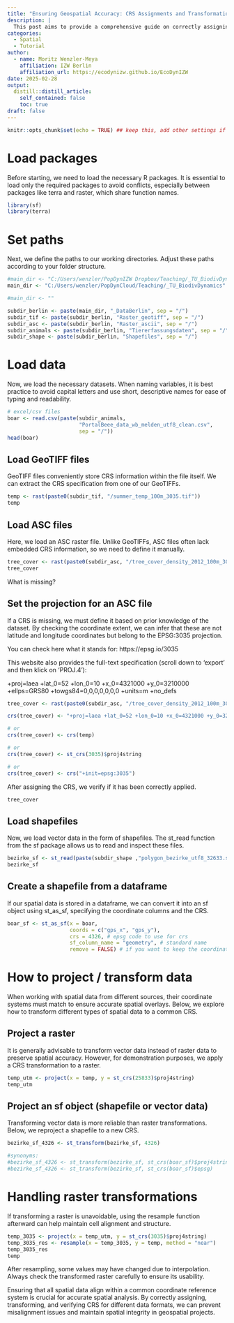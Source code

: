 ```yaml
---
title: "Ensuring Geospatial Accuracy: CRS Assignments and Transformations"
description: |
  This post aims to provide a comprehensive guide on correctly assigning coordinate reference systems (CRS) and handling spatial data with different CRS configurations. It will demonstrate how to project/transform geodata and their coordinates from one CRS to another, ensuring that all spatial objects (maps, rasters, shapefiles) align accurately in a common reference frame.
categories:
  - Spatial
  - Tutorial
author:
  - name: Moritz Wenzler-Meya
    affiliation: IZW Berlin
    affiliation_url: https://ecodynizw.github.io/EcoDynIZW
date: 2025-02-28
output:
  distill::distill_article:
    self_contained: false
    toc: true
draft: false
---
```


```r
knitr::opts_chunk$set(echo = TRUE) ## keep this, add other settings if needed
```

# Load packages

Before starting, we need to load the necessary R packages. It is essential to load only the required packages to avoid conflicts, especially between packages like terra and raster, which share function names.


```r
library(sf)
library(terra)
```


# Set paths

Next, we define the paths to our working directories. Adjust these paths according to your folder structure.

```r
#main_dir <- "C:/Users/wenzler/PopDynIZW Dropbox/Teaching/_TU_BiodivDynamics"
main_dir <- "C:/Users/wenzler/PopDynCloud/Teaching/_TU_BiodivDynamics"
```


```r
#main_dir <- ""

subdir_berlin <- paste(main_dir, "_DataBerlin", sep = "/")
subdir_tif <- paste(subdir_berlin, "Raster_geotiff", sep = "/")
subdir_asc <- paste(subdir_berlin, "Raster_ascii", sep = "/")
subdir_animals <- paste(subdir_berlin, "Tiererfassungsdaten", sep = "/")
subdir_shape <- paste(subdir_berlin, "Shapefiles", sep = "/")
```

# Load data

Now, we load the necessary datasets. When naming variables, it is best practice to avoid capital letters and use short, descriptive names for ease of typing and readability.

```r
# excel/csv files
boar <- read.csv(paste(subdir_animals, 
                       "PortalBeee_data_wb_melden_utf8_clean.csv", 
                       sep = "/"))
head(boar)
```

## Load GeoTIFF files

GeoTIFF files conveniently store CRS information within the file itself. We can extract the CRS specification from one of our GeoTIFFs.

```r
temp <- rast(paste0(subdir_tif, "/summer_temp_100m_3035.tif"))
temp
```

## Load ASC files

Here, we load an ASC raster file. Unlike GeoTIFFs, ASC files often lack embedded CRS information, so we need to define it manually.

```r
tree_cover <- rast(paste0(subdir_asc, "/tree_cover_density_2012_100m_3035.asc"))
tree_cover
```

What is missing?

## Set the projection for an ASC file

If a CRS is missing, we must define it based on prior knowledge of the dataset. By checking the coordinate extent, we can infer that these are not latitude and longitude coordinates but belong to the EPSG:3035 projection.

You can check here what it stands for: https://epsg.io/3035

This website also provides the full-text specification (scroll down to 'export' and then klick on 'PROJ.4'):

+proj=laea +lat_0=52 +lon_0=10 +x_0=4321000 +y_0=3210000 +ellps=GRS80 +towgs84=0,0,0,0,0,0,0 +units=m +no_defs 

```r
tree_cover <- rast(paste0(subdir_asc, "/tree_cover_density_2012_100m_3035.asc"))

crs(tree_cover) <- "+proj=laea +lat_0=52 +lon_0=10 +x_0=4321000 +y_0=3210000 +ellps=GRS80                                       +towgs84=0,0,0,0,0,0,0 +units=m +no_defs"

# or 
crs(tree_cover) <- crs(temp)

# or
crs(tree_cover) <- st_crs(3035)$proj4string

# or 
crs(tree_cover) <- crs("+init=epsg:3035")
```
 
After assigning the CRS, we verify if it has been correctly applied.


```r
tree_cover
```

## Load shapefiles

Now, we load vector data in the form of shapefiles. The st_read function from the sf package allows us to read and inspect these files.

```r
bezirke_sf <- st_read(paste(subdir_shape ,"polygon_bezirke_utf8_32633.shp", sep = "/"))
bezirke_sf
```

## Create a shapefile from a dataframe

If our spatial data is stored in a dataframe, we can convert it into an sf object using st_as_sf, specifying the coordinate columns and the CRS.

```r
boar_sf <- st_as_sf(x = boar,
                    coords = c("gps_x", "gps_y"),
                    crs = 4326, # epsg code to use for crs
                    sf_column_name = "geometry", # standard name
                    remove = FALSE) # if you want to keep the coordinate columns
```

# How to project / transform data

When working with spatial data from different sources, their coordinate systems must match to ensure accurate spatial overlays. Below, we explore how to transform different types of spatial data to a common CRS.

## Project a raster

It is generally advisable to transform vector data instead of raster data to preserve spatial accuracy. However, for demonstration purposes, we apply a CRS transformation to a raster.

```r
temp_utm <- project(x = temp, y = st_crs(25833)$proj4string) 
temp_utm
```

## Project an sf object (shapefile or vector data)

Transforming vector data is more reliable than raster transformations. Below, we reproject a shapefile to a new CRS.

```r
bezirke_sf_4326 <- st_transform(bezirke_sf, 4326)

#synonyms:
#bezirke_sf_4326 <- st_transform(bezirke_sf, st_crs(boar_sf)$proj4string)
#bezirke_sf_4326 <- st_transform(bezirke_sf, st_crs(boar_sf)$epsg)
```

# Handling raster transformations

If transforming a raster is unavoidable, using the resample function afterward can help maintain cell alignment and structure.

```r
temp_3035 <- project(x = temp_utm, y = st_crs(3035)$proj4string) 
temp_3035_res <- resample(x = temp_3035, y = temp, method = "near")
temp_3035_res
temp
```

After resampling, some values may have changed due to interpolation. Always check the transformed raster carefully to ensure its usability.

Ensuring that all spatial data align within a common coordinate reference system is crucial for accurate spatial analysis. By correctly assigning, transforming, and verifying CRS for different data formats, we can prevent misalignment issues and maintain spatial integrity in geospatial projects.


